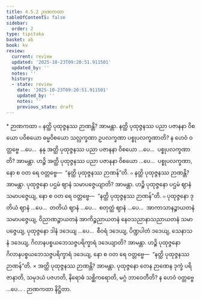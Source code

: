 ```yaml
---
title: 4.5.2 ဉာဏကထာ
tableOfContents: false
sidebar:
  order: 2
type: tipitaka
basket: ab
book: kv
review:
  current: review
  updated: '2025-10-23T09:20:51.911501'
  updated_by: ''
  notes: ''
  history:
  - state: review
    date: '2025-10-23T09:20:51.911501'
    updated_by: ''
    notes: ''
    previous_state: draft
---
```



<ReviewStatus review={frontmatter.review} showDetails={true} />

<HypothesisAnnotation frontmatter={frontmatter} />

<DynamicBreadcrumb />

<Paragraph type="center" book="kv">
* ဉာဏကထာ
</Paragraph>

<Division number="863" book="kv" e="ch" v="32" p="429">

<Paragraph number="2660" book="kv">
๐ နတ္ထိ ပုထုဇ္ဇနဿ ဉာဏန္တိ? အာမန္တာ. နတ္ထိ ပုထုဇ္ဇနဿ ပညာ ပဇာနနာ ဝိစယော ပဝိစယော ဓမ္မဝိစယော သလ္လက္ခဏာ ဥပလက္ခဏာ ပစ္စုပလက္ခဏာတိ? န ဟေဝံ ဝတ္တဗ္ဗေ …ပေ…  နနု အတ္ထိ ပုထုဇ္ဇနဿ ပညာ ပဇာနနာ ဝိစယော …ပေ…  ပစ္စုပလက္ခဏာတိ? အာမန္တာ. ဟဉ္စိ အတ္ထိ ပုထုဇ္ဇနဿ ပညာ ပဇာနနာ ဝိစယော …ပေ…  ပစ္စုပလက္ခဏာ, နော စ ဝတ ရေ ဝတ္တဗ္ဗေ—  “နတ္ထိ ပုထုဇ္ဇနဿ ဉာဏန်”တိ.
</Paragraph>

</Division>
<Division number="864" book="kv" e="ch" v="32" p="430">

<Paragraph number="2661" book="kv">
๐ နတ္ထိ ပုထုဇ္ဇနဿ ဉာဏန္တိ? အာမန္တာ. ပုထုဇ္ဇနော ပဌမံ ဈာနံ သမာပဇ္ဇေယျာတိ? အာမန္တာ. ဟဉ္စိ ပုထုဇ္ဇနော ပဌမံ ဈာနံ သမာပဇ္ဇေယျ, နော စ ဝတ ရေ ဝတ္တဗ္ဗေ—  “နတ္ထိ ပုထုဇ္ဇနဿ ဉာဏန်”တိ.
</Paragraph>

<Paragraph number="2662" book="kv">
๐ ပုထုဇ္ဇနော ဒုတိယံ ဈာနံ …ပေ…  တတိယံ ဈာနံ …ပေ…  စတုတ္ထံ ဈာနံ …ပေ…  အာကာသာနဉ္စာယတနံ သမာပဇ္ဇေယျ, ဝိညာဏဉ္စာယတနံ အာကိဉ္စညာယတနံ နေဝသညာနာသညာယတနံ သမာပဇ္ဇေယျ, ပုထုဇ္ဇနော ဒါနံ ဒဒေယျ …ပေ…  စီဝရံ ဒဒေယျ, ပိဏ္ဍပါတံ ဒဒေယျ, သေနာသနံ ဒဒေယျ, ဂိလာနပစ္စယဘေသဇ္ဇပရိက္ခာရံ ဒဒေယျာတိ? အာမန္တာ. ဟဉ္စိ ပုထုဇ္ဇနော ဂိလာနပစ္စယဘေသဇ္ဇပရိက္ခာရံ ဒဒေယျ, နော စ ဝတ ရေ ဝတ္တဗ္ဗေ—  “နတ္ထိ ပုထုဇ္ဇနဿ ဉာဏန်”တိ.
</Paragraph>

</Division>
<Division number="865" book="kv" e="ch" v="32" p="430">

<Paragraph number="2663" book="kv">
× အတ္ထိ ပုထုဇ္ဇနဿ ဉာဏန္တိ? အာမန္တာ. ပုထုဇ္ဇနော တေန ဉာဏေန ဒုက္ခံ ပရိဇာနာတိ, သမုဒယံ ပဇဟတိ, နိရောဓံ သစ္ဆိကရောတိ, မဂ္ဂံ ဘာဝေတီတိ? န ဟေဝံ ဝတ္တဗ္ဗေ …ပေ… .

</Paragraph>
</Division>

<Paragraph number="2664" type="center" book="kv">
ဉာဏကထာ နိဋ္ဌိတာ.
</Paragraph>